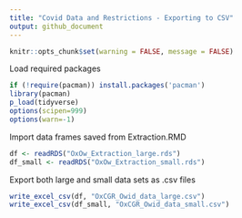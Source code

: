 ```yaml
---
title: "Covid Data and Restrictions - Exporting to CSV"
output: github_document
---
```

```r
knitr::opts_chunk$set(warning = FALSE, message = FALSE) 
```

Load required packages

```r
if (!require(pacman)) install.packages('pacman')
library(pacman)
p_load(tidyverse)
options(scipen=999)
options(warn=-1)
```

Import data frames saved from Extraction.RMD
```r
df <- readRDS("OxOw_Extraction_large.rds")
df_small <- readRDS("OxOw_Extraction_small.rds")
```

Export both large and small data sets as .csv files
```r
write_excel_csv(df, "OxCGR_Owid_data_large.csv")
write_excel_csv(df_small, "OxCGR_Owid_data_small.csv")
```

